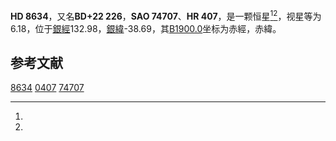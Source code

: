 {{Starbox begin
| name = HD 8634
}}
{{Starbox observe
| epoch = [[J2000.0|J2000.0]]
| constell = {{星座名待查}}<ref name=SIMBAD>{{cite web
 | url=http://simbad.u-strasbg.fr/simbad/sim-id?Ident=HR+407
 | title=Pulsating variable Star
 | publisher=Centre de Données astronomiques de Strasbourg
 | work=SIMBAD
 | accessdate=2012-07-13
 | archive-date=2016-03-16
 | archive-url=https://web.archive.org/web/20160316205246/http://simbad.u-strasbg.fr/simbad/sim-id?Ident=HR+407
 | dead-url=no
 }}</ref><ref name=DATA>{{cite web
 | url=http://vizier.u-strasbg.fr/viz-bin/VizieR-5?-out.add=.&-source=5050&-corr=PK=HR&-out.max=9999&HR=407
 | title=VizieR Detailed Page
 | accessdate=2012-07-13
 | archive-date=2016-03-05
 | archive-url=https://web.archive.org/web/20160305024744/http://vizier.u-strasbg.fr/viz-bin/VizieR-5?-out.add=.&-source=5050&-corr=PK=HR&-out.max=9999&HR=407
 | dead-url=no
 }}</ref>
| 星官 = 
| ra = {{RA|1|25|35.7}}<ref name=SIMBAD /><ref name=DATA />
| dec = {{DEC|+23|30|42}}<ref name=SIMBAD /><ref name=DATA />
| appmag_v = 6.18<ref name=SIMBAD /><ref name=DATA />
}}
{{Starbox character
| class = F5III<ref name=SIMBAD /><ref name=DATA />
| b-v = 0.43<ref name=SIMBAD /><ref name=DATA />
| u-b = 0<ref name=SIMBAD /><ref name=DATA />
| r-i = <ref name=SIMBAD /><ref name=DATA />
| variable = 
}}
{{Starbox astrometry
| radial_v = 0
| prop_mo_ra = -16
| parallax = 
| p_error = 
}}
{{Starbox catalog
| names =BD+22 226，[[SAO星表|SAO]] 74707，[[HD星表|HD]] 8634，[[HR星表|HR]] 407}}
{{Starbox reference |Simbad=HR+407}}
{{Starbox end}}

'''HD 8634'''，又名'''BD+22 226'''，'''SAO 74707'''、'''HR 407'''，是一颗恒星<ref name=SIMBAD /><ref name=DATA />，视星等为6.18，位于[[銀道座標系|銀經]]132.98，[[銀道座標系|銀緯]]-38.69，其[[B1900.0|B1900.0]]坐标为赤經{{RA|1|20|7.7}}，赤緯{{DEC|+22|-38.69|28}}。

== 参考文献 ==
{{reflist}}

{{star-stub}}

[[Category:HD和HDE天體|8634]]
[[Category:HR天體|0407]]
[[Category:SAO天體|74707]]